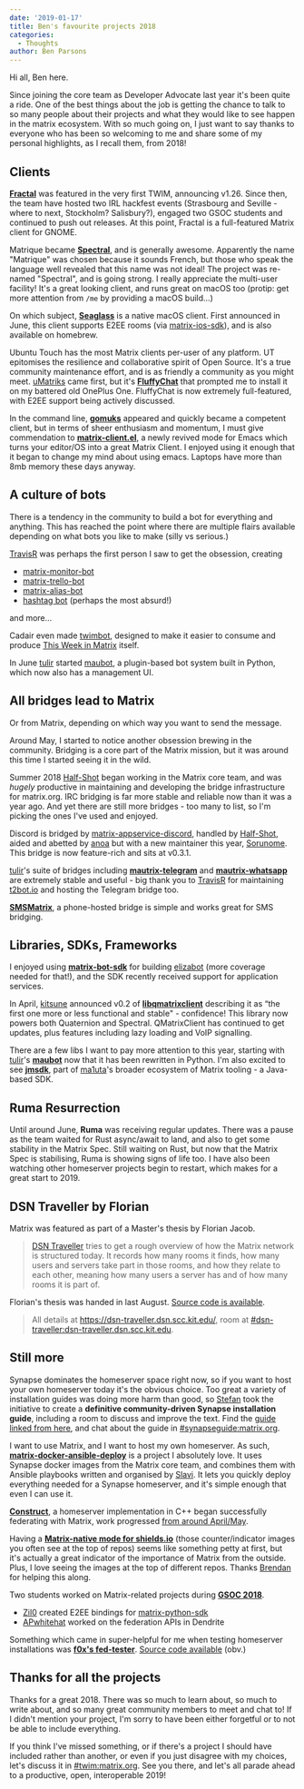 ```yaml
---
date: '2019-01-17'
title: Ben's favourite projects 2018
categories:
  - Thoughts
author: Ben Parsons
---
```


Hi all, Ben here.

Since joining the core team as Developer Advocate last year it's been quite a ride. One of the best things about the job is getting the chance to talk to so many people about their projects and what they would like to see happen in the matrix ecosystem. With so much going on, I just want to say thanks to everyone who has been so welcoming to me and share some of my personal highlights, as I recall them, from 2018!
<h2 id="clients">Clients</h2>
<strong><a href="https://wiki.gnome.org/Apps/Fractal">Fractal</a></strong> was featured in the very first TWIM, announcing v1.26. Since then, the team have hosted two IRL hackfest events (Strasbourg and Seville - where to next, Stockholm? Salisbury?), engaged two GSOC students and continued to push out releases. At this point, Fractal is a full-featured Matrix client for GNOME.

Matrique became <strong><a href="https://gitlab.com/spectral-im/spectral">Spectral</a></strong>, and is generally awesome. Apparently the name "Matrique" was chosen because it sounds French, but those who speak the language well revealed that this name was not ideal! The project was re-named "Spectral", and is going strong. I really appreciate the multi-user facility! It's a great looking client, and runs great on macOS too (protip: get more attention from <code>/me</code> by providing a macOS build…)

On which subject, <strong><a href="https://github.com/neilalexander/seaglass">Seaglass</a></strong> is a native macOS client. First announced in June, this client supports E2EE rooms (via <a href="https://github.com/matrix-org/matrix-ios-sdk">matrix-ios-sdk</a>), and is also available on homebrew.

Ubuntu Touch has the most Matrix clients per-user of any platform. UT epitomises the resilience and collaborative spirit of Open Source. It's a true community maintenance effort, and is as friendly a community as you might meet. <a href="https://github.com/uMatriks/uMatriks">uMatriks</a> came first, but it's <strong><a href="https://github.com/ChristianPauly/fluffychat">FluffyChat</a></strong> that prompted me to install it on my battered old OnePlus One. FluffyChat is now extremely full-featured, with E2EE support being actively discussed.

In the command line, <strong><a href="https://github.com/tulir/gomuks">gomuks</a></strong> appeared and quickly became a competent client, but in terms of sheer enthusiasm and momentum, I must give commendation to <strong><a href="https://github.com/jgkamat/matrix-client-el">matrix-client.el</a></strong>, a newly revived mode for Emacs which turns your editor/OS into a great Matrix Client. I enjoyed using it enough that it began to change my mind about using emacs. Laptops have more than 8mb memory these days anyway.
<h2 id="acultureofbots">A culture of bots</h2>
There is a tendency in the community to build a bot for everything and anything. This has reached the point where there are multiple flairs available depending on what bots you like to make (silly vs serious.)

<a href="https://github.com/turt2live">TravisR</a> was perhaps the first person I saw to get the obsession, creating
<ul>
 	<li><a href="https://github.com/turt2live/matrix-monitor-bot">matrix-monitor-bot</a></li>
 	<li><a href="https://github.com/turt2live/matrix-trello-bot">matrix-trello-bot</a></li>
 	<li><a href="https://github.com/turt2live/matrix-alias-bot">matrix-alias-bot</a></li>
 	<li><a href="https://github.com/turt2live/matrix-hashtag-bot">hashtag bot</a> (perhaps the most absurd!)</li>
</ul>
and more…

Cadair even made <a href="https://github.com/Cadair/skill-twim">twimbot</a>, designed to make it easier to consume and produce <a href="/twim">This Week in Matrix</a> itself.

In June <a href="https://matrix.to/#/@tulir:maunium.net">tulir</a> started <a href="https://github.com/maubot/maubot">maubot</a>, a plugin-based bot system built in Python, which now also has a management UI.
<h2 id="allbridgesleadtomatrix">All bridges lead to Matrix</h2>
Or from Matrix, depending on which way you want to send the message.

Around May, I started to notice another obsession brewing in the community. Bridging is a core part of the Matrix mission, but it was around this time I started seeing it in the wild.

Summer 2018 <a href="https://matrix.to/#/@Half-Shot:half-shot.uk">Half-Shot</a> began working in the Matrix core team, and was <em>hugely</em> productive in maintaining and developing the bridge infrastructure for matrix.org. IRC bridging is far more stable and reliable now than it was a year ago. And yet there are still more bridges - too many to list, so I'm picking the ones I've used and enjoyed.

Discord is bridged by <a href="https://github.com/Half-Shot/matrix-appservice-discord">matrix-appservice-discord</a>, handled by <a href="https://matrix.to/#/@Half-Shot:half-shot.uk">Half-Shot</a>, aided and abetted by <a href="https://matrix.to/#/@andrewm:amorgan.xyz">anoa</a> but with a new maintainer this year, <a href="https://matrix.to/#/@sorunome:sorunome.de">Sorunome</a>. This bridge is now feature-rich and sits at v0.3.1.

<a href="https://matrix.to/#/@tulir:maunium.net">tulir</a>'s suite of bridges including <strong><a href="https://github.com/tulir/mautrix-telegram">mautrix-telegram</a></strong> and <strong><a href="https://github.com/tulir/mautrix-whatsapp">mautrix-whatsapp</a></strong> are extremely stable and useful - big thank you to <a href="https://github.com/turt2live">TravisR</a> for maintaining <a href="https://t2bot.io/">t2bot.io</a> and hosting the Telegram bridge too.

<strong><a href="https://github.com/tijder/SmsMatrix">SMSMatrix</a></strong>, a phone-hosted bridge is simple and works great for SMS bridging.
<h2 id="librariessdksframeworks">Libraries, SDKs, Frameworks</h2>
I enjoyed using <strong><a href="https://github.com/turt2live/matrix-bot-sdk">matrix-bot-sdk</a></strong> for building <a href="https://github.com/benparsons/elizabot">elizabot</a> (more coverage needed for that!), and the SDK recently received support for application services.

In April, <a href="https://matrix.to/#/@kitsune:matrix.org">kitsune</a> announced v0.2 of <strong><a href="https://github.com/QMatrixClient/libqmatrixclient">libqmatrixclient</a></strong> describing it as “the first one more or less functional and stable" - confidence! This library now powers both Quaternion and Spectral. QMatrixClient has continued to get updates, plus features including lazy loading and VoIP signalling.

There are a few libs I want to pay more attention to this year, starting with <a href="https://matrix.to/#/@tulir:maunium.net">tulir</a>'s <strong><a href="https://github.com/maubot/maubot">maubot</a></strong> now that it has been rewritten in Python. I'm also excited to see <strong><a href="https://github.com/ma1uta/jmsdk">jmsdk</a></strong>, part of <a href="https://matrix.to/#/@ma1uta:matrix.org">ma1uta</a>'s broader ecosystem of Matrix tooling - a Java-based SDK.
<h2 id="rumaresurrection">Ruma Resurrection</h2>
Until around June, <strong>Ruma</strong> was receiving regular updates. There was a pause as the team waited for Rust async/await to land, and also to get some stability in the Matrix Spec. Still waiting on Rust, but now that the Matrix Spec is stabilising, Ruma is showing signs of life too. I have also been watching other homeserver projects begin to restart, which makes for a great start to 2019.
<h2 id="dsntravellerbyflorian">DSN Traveller by Florian</h2>
Matrix was featured as part of a Master's thesis by Florian Jacob.
<blockquote><a href="https://dsn-traveller.dsn.scc.kit.edu/">DSN Traveller</a> tries to get a rough overview of how the Matrix network is structured today. It records how many rooms it finds, how many users and servers take part in those rooms, and how they relate to each other, meaning how many users a server has and of how many rooms it is part of.</blockquote>
Florian's thesis was handed in last August. <a href="https://github.com/florianjacob/dsn-traveller">Source code is available</a>.
<blockquote>All details at <a href="https://dsn-traveller.dsn.scc.kit.edu/">https://dsn-traveller.dsn.scc.kit.edu/</a>, room at <a href="https://matrix.to/#/#dsn-traveller:dsn-traveller.dsn.scc.kit.edu">#dsn-traveller:dsn-traveller.dsn.scc.kit.edu</a>.</blockquote>
<h2 id="stillmore">Still more</h2>
Synapse dominates the homeserver space right now, so if you want to host your own homeserver today it's the obvious choice. Too great a variety of installation guides was doing more harm than good, so <a href="https://matrix.to/#/@natrius:matrix.org">Stefan</a> took the initiative to create a <strong>definitive community-driven Synapse installation guide</strong>, including a room to discuss and improve the text. Find the <a href="/docs/guides/installing-synapse">guide linked from here</a>, and chat about the guide in <a href="https://matrix.to/#/synapseguide:matrix.org">#synapseguide:matrix.org</a>.

I want to use Matrix, and I want to host my own homeserver. As such, <strong><a href="https://github.com/spantaleev/matrix-docker-ansible-deploy">matrix-docker-ansible-deploy</a></strong> is a project I absolutely love. It uses Synapse docker images from the Matrix core team, and combines them with Ansible playbooks written and organised by <a href="https://matrix.to/#/@slavi:devture.com">Slavi</a>. It lets you quickly deploy everything needed for a Synapse homeserver, and it's simple enough that even I can use it.

<strong><a href="https://github.com/matrix-construct/construct">Construct</a></strong>, a homeserver implementation in C++ began successfully federating with Matrix, work progressed <a href="/blog/2018/05/18/this-week-in-matrix-2018-05-18/">from around April/May</a>.

Having a <strong><a href="https://shields.io/#/examples/chat">Matrix-native mode for shields.io</a></strong> (those counter/indicator images you often see at the top of repos) seems like something petty at first, but it's actually a great indicator of the importance of Matrix from the outside. Plus, I love seeing the images at the top of different repos. Thanks <a href="https://matrix.to/#/@brendan:abolivier.bzh">Brendan</a> for helping this along.

Two students worked on Matrix-related projects during <strong><a href="https://summerofcode.withgoogle.com/projects/?sp-search=matrix">GSOC 2018</a></strong>.
<ul>
 	<li><a href="https://matrix.to/#/@Zil0:matrix.org">Zil0</a> created E2EE bindings for <a href="https://github.com/matrix-org/matrix-python-sdk">matrix-python-sdk</a></li>
 	<li><a href="@apwhitehat:matrix.org">APwhitehat</a> worked on the federation APIs in Dendrite</li>
</ul>
Something which came in super-helpful for me when testing homeserver installations was <strong><a href="https://neo.lain.haus/fed-tester/">f0x's fed-tester</a></strong>. <a href="https://github.com/f0x52/fed-tester/">Source code available</a> (obv.)
<h2 id="thanksforalltheprojects">Thanks for all the projects</h2>
Thanks for a great 2018. There was so much to learn about, so much to write about, and so many great community members to meet and chat to! If I didn't mention your project, I'm sorry to have been either forgetful or to not be able to include everything.

If you think I've missed something, or if there's a project I should have included rather than another, or even if you just disagree with my choices, let's discuss it in <a href="https://matrix.to/#/#TWIM:matrix.org">#twim:matrix.org</a>. See you there, and let's all parade ahead to a productive, open, interoperable 2019!
